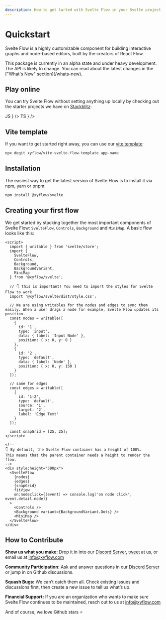 ```yaml
---
description: How to get tarted with Svelte Flow in your Svelte project
---
```



# Quickstart

Svelte Flow is a highly customizable component for building interactive graphs and node-based editors, built by the creators of React Flow.

<Callout>
  This package is currently in an alpha state and under heavy development. The API is
  likely to change. You can read about the latest changes in the ["What's New"
  section](/whats-new).
</Callout>

## Play online

You can try Svelte Flow without setting anything up locally by checking out the starter projects we have on [Stackblitz](https://stackblitz.com):

<Cards num={2}>
  <Cards.Card
    title="new.svelteflow.dev/js"
    href="https://new.svelteflow.dev/js"
    icon={
      <div className="rounded-full w-10 h-10 bg-yellow-200 text-gray-700 font-black flex items-center justify-center">
        JS
      </div>
    }
  />
  <Cards.Card
    title="new.svelteflow.dev/ts"
    href="https://new.svelteflow.dev/ts"
    icon={
      <div className="rounded-full w-10 h-10 bg-blue-500 text-white font-black flex items-center justify-center">
        TS
      </div>
    }
  />
</Cards>

## Vite template

If you want to get started right away, you can use our [vite template](https://github.com/xyflow/vite-svelte-flow-template):

```bash copy npm2yarn
npx degit xyflow/vite-svelte-flow-template app-name
```

## Installation

The easiest way to get the latest version of Svelte Flow is to install it via npm, yarn or pnpm:

```bash copy npm2yarn
npm install @xyflow/svelte
```

## Creating your first flow

We get started by stacking together the most important components of Svelte Flow: `SvelteFlow`, `Controls`, `Background` and `MiniMap`. A basic flow looks like this:

```svelte
<script>
  import { writable } from 'svelte/store';
  import {
    SvelteFlow,
    Controls,
    Background,
    BackgroundVariant,
    MiniMap
  } from '@xyflow/svelte';

  // 👇 this is important! You need to import the styles for Svelte Flow to work
  import '@xyflow/svelte/dist/style.css';

  // We are using writables for the nodes and edges to sync them easily. When a user drags a node for example, Svelte Flow updates its position.
  const nodes = writable([
    {
      id: '1',
      type: 'input',
      data: { label: 'Input Node' },
      position: { x: 0, y: 0 }
    },
    {
      id: '2',
      type: 'default',
      data: { label: 'Node' },
      position: { x: 0, y: 150 }
    }
  ]);

  // same for edges
  const edges = writable([
    {
      id: '1-2',
      type: 'default',
      source: '1',
      target: '2',
      label: 'Edge Text'
    }
  ]);

  const snapGrid = [25, 25];
</script>

<!--
👇 By default, the Svelte Flow container has a height of 100%.
This means that the parent container needs a height to render the flow.
-->
<div style:height="500px">
  <SvelteFlow
    {nodes}
    {edges}
    {snapGrid}
    fitView
    on:nodeclick={(event) => console.log('on node click', event.detail.node)}
  >
    <Controls />
    <Background variant={BackgroundVariant.Dots} />
    <MiniMap />
  </SvelteFlow>
</div>
```

## How to Contribute

**Show us what you make:** Drop it in into our [Discord Server](https://discord.com/invite/Bqt6xrs), [tweet](https://twitter.com/xyflowdev) at us, or email us at info@xyflow.com

**Community Participation:** Ask and answer questions in our [Discord Server](https://discord.com/invite/Bqt6xrs) or jump in on Github discussions.

**Squash Bugs:** We can’t catch them all. Check existing issues and discussions first, then create a new issue to tell us what’s up.

**Financial Support:** If you are an organization who wants to make sure Svelte Flow continues to be maintained, reach out to us at info@xyflow.com

And of course, we love Github stars ⭐
